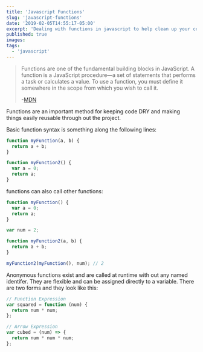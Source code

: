 ```yaml
---
title: 'Javascript Functions'
slug: 'javascript-functions'
date: '2019-02-05T14:55:17-05:00'
excerpt: 'Dealing with functions in javascript to help clean up your code and stop unnecessarily repeating yourself.'
published: true
images:
tags:
  - 'javascript'
---
```


> Functions are one of the fundamental building blocks in JavaScript. A function is a JavaScript procedure—a set of statements that performs a task or calculates a value. To use a function, you must define it somewhere in the scope from which you wish to call it.
>
> -[MDN](https://developer.mozilla.org/en-US/docs/Web/JavaScript/Guide/Functions)

Functions are an important method for keeping code DRY and making things easily reusable through out the project.

Basic function syntax is something along the following lines:

```javascript
function myFunction(a, b) {
  return a + b;
}

function myFunction2() {
  var a = 0;
  return a;
}
```

functions can also call other functions:

```javascript
function myFunction() {
  var a = 0;
  return a;
}

var num = 2;

function myFunction2(a, b) {
  return a + b;
}

myFunction2(myFunction(), num); // 2
```

Anonymous functions exist and are called at runtime with out any named identifer. They are flexible and can be assigned directly to a variable. There are two forms and they look like this:

```javascript
// Function Expression
var squared = function (num) {
  return num * num;
};

// Arrow Expression
var cubed = (num) => {
  return num * num * num;
};
```
